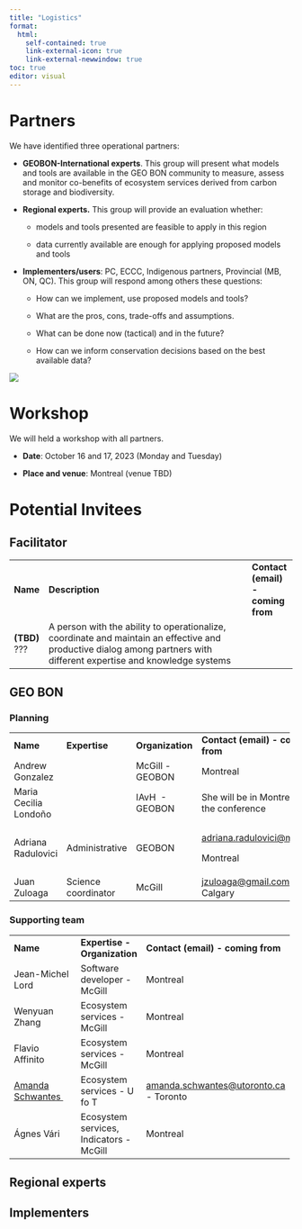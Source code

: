 ```yaml
---
title: "Logistics"
format:
  html:
    self-contained: true
    link-external-icon: true
    link-external-newwindow: true
toc: true
editor: visual
---
```


# Partners

We have identified three operational partners:

-   **GEOBON-International experts**. This group will present what models and tools are available in the GEO BON community to measure, assess and monitor co-benefits of ecosystem services derived from carbon storage and biodiversity.

-   **Regional experts.** This group will provide an evaluation whether:

    -   models and tools presented are feasible to apply in this region

    -   data currently available are enough for applying proposed models and tools

-   **Implementers/users**: PC, ECCC, Indigenous partners, Provincial (MB, ON, QC). This group will respond among others these questions:

    -   How can we implement, use proposed models and tools?

    -   What are the pros, cons, trade-offs and assumptions.

    -   What can be done now (tactical) and in the future?

    -   How can we inform conservation decisions based on the best available data?

![](Figures/Partners.png)

# Workshop

We will held a workshop with all partners.

-   **Date**: October 16 and 17, 2023 (Monday and Tuesday)

-   **Place and venue**: Montreal (venue TBD)

# Potential Invitees

::: panel-tabset
## Facilitator

+---------------+-----------------------------------------------------------------------------------------------------------------------------------------------------------------------+-----------------------------------+
| **Name**      | **Description**                                                                                                                                                       | **Contact (email) - coming from** |
+---------------+-----------------------------------------------------------------------------------------------------------------------------------------------------------------------+-----------------------------------+
| **(TBD)** ??? | A person with the ability to operationalize, coordinate and maintain an effective and productive dialog among partners with different expertise and knowledge systems |                                   |
+---------------+-----------------------------------------------------------------------------------------------------------------------------------------------------------------------+-----------------------------------+

## GEO BON

### Planning

+-----------------------+---------------------+------------------+----------------------------------------------------------------------+
| **Name**              | **Expertise**       | **Organization** | **Contact (email) - coming from**                                    |
+-----------------------+---------------------+------------------+----------------------------------------------------------------------+
| Andrew Gonzalez       |                     | McGill - GEOBON  | Montreal                                                             |
+-----------------------+---------------------+------------------+----------------------------------------------------------------------+
| Maria Cecilia Londoño |                     | IAvH  - GEOBON   | She will be in Montreal for the conference                           |
+-----------------------+---------------------+------------------+----------------------------------------------------------------------+
| Adriana Radulovici    | Administrative      | GEOBON           | [adriana.radulovici\@mcgill.ca](mailto:adriana.radulovici@mcgill.ca) |
|                       |                     |                  |                                                                      |
|                       |                     |                  | Montreal                                                             |
+-----------------------+---------------------+------------------+----------------------------------------------------------------------+
| Juan Zuloaga          | Science coordinator | McGill           | [jzuloaga\@gmail.com](mailto:jzuloaga@gmail.com) - Calgary           |
+-----------------------+---------------------+------------------+----------------------------------------------------------------------+

### Supporting team

+-----------------------------------------------------+-----------------------------------------+--------------------------------------------------------------------------------+
| **Name**                                            | **Expertise - Organization**            | **Contact (email) - coming from**                                              |
+-----------------------------------------------------+-----------------------------------------+--------------------------------------------------------------------------------+
| Jean-Michel Lord                                    | Software developer - McGill             | Montreal                                                                       |
+-----------------------------------------------------+-----------------------------------------+--------------------------------------------------------------------------------+
| Wenyuan Zhang                                       | Ecosystem services -McGill              | Montreal                                                                       |
+-----------------------------------------------------+-----------------------------------------+--------------------------------------------------------------------------------+
| Flavio Affinito                                     | Ecosystem services -McGill              | Montreal                                                                       |
+-----------------------------------------------------+-----------------------------------------+--------------------------------------------------------------------------------+
| [Amanda Schwantes ](https://aschwantes.weebly.com/) | Ecosystem services - U fo T             | [amanda.schwantes\@utoronto.ca](mailto:amanda.schwantes@utoronto.ca) - Toronto |
+-----------------------------------------------------+-----------------------------------------+--------------------------------------------------------------------------------+
| Ágnes Vári                                          | Ecosystem services, Indicators - McGill | Montreal                                                                       |
+-----------------------------------------------------+-----------------------------------------+--------------------------------------------------------------------------------+

## Regional experts

## Implementers
:::
